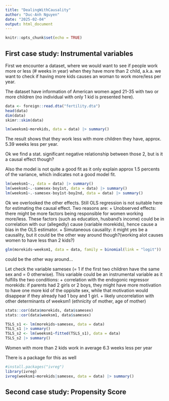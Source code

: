 ```yaml
---
title: "DealingWithCausality"
author: "Duc-Anh Nguyen"
date: "2025-02-04"
output: html_document
---
```


```r
knitr::opts_chunk$set(echo = TRUE)
```


## First case study: Instrumental variables
First we encounter a dataset, where we would want to see if people work more or less (# weeks in year) when they have more than 2 child, a.k.a. we want to check if having more kids causes an woman to work more/less per year.

The dataset have information of American women aged 21-35 with two or more children (no individual with only 1 kid is presented here).
```r
data <- foreign::read.dta("fertility.dta")
head(data)
dim(data)
skimr::skim(data)

lm(weeksm1~morekids, data = data) |> summary()
```
The result shows that they work less with more children they have, approx. 5.39 weeks less per year.

Ok we find a stat. significant negative relationship between those 2, but is it a causal effect though? 

Also the model is not quite a good fit as it only explain approx 1.5 percents of the variance, which indicates not a good model fit.  
```r
lm(weeksm1~., data = data) |> summary()
lm(weeksm1~.-samesex-boy1st, data = data) |> summary()
lm(weeksm1~.-samesex-boy1st-boy2nd, data = data) |> summary()
```
Ok we overlooked the other effects. Still OLS regression is not suitable here for estimating the causal effect. Two reasons are:
+ Unobserved effects: there might be more factors being responsible for women working more/less. These factors (such as education, husband's income) could be in correlation with our (allegedly) cause (variable morekids), hence cause a bias in the OLS estimator.
+ Simutaneous causality: it might yes be a causality, but it could be the other way around though?(working alot causes women to have less than 2 kids?)
```r

glm(morekids~weeksm1, data = data, family = binomial(link = "logit")) |> summary()

```
could be the other way around...

Let check the variable samesex (= 1 if the first two children have the same sex and = 0 otherwise). This variable could be an instrumental variable as it fulfills the two conditions:
+ correlation with the endogonic regressor morekids: if parents had 2 girls or 2 boys, they might have more motivation to have one more kid of the oppisite sex, while that motivation would disappear if they already had 1 boy and 1 girl.
+ likely uncorrelation with other determinants of weeksm1 (ethnicity of mother, age of mother) 
```r
stats::cor(data$morekids, data$samesex)
stats::cor(data$weeksm1, data$samesex)

TSLS_s1 <- lm(morekids~samesex, data = data)
TSLS_s1 |> summary()
TSLS_s2 <- lm(weeksm1~fitted(TSLS_s1), data = data)
TSLS_s2 |> summary()
```
Women with more than 2 kids work in average 6.3 weeks less per year

There is a package for this as well
```r
#install.packages("ivreg")
library(ivreg)
ivreg(weeksm1~morekids|samesex, data = data) |> summary()
```


## Second case study: Propensity Score
```r



```


```r



```


```r



```

